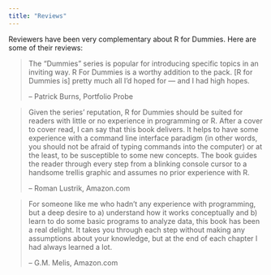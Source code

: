 ```yaml
---
title: "Reviews"
---
```


Reviewers have been very complementary about R for Dummies. Here are some of their reviews:

> The “Dummies” series is popular for introducing specific topics in an inviting way.  R For Dummies is a worthy addition to the pack.
> [R for Dummies is] pretty much all I’d hoped for — and I had high hopes.
>
> – Patrick Burns, Portfolio Probe

> Given the series’ reputation, R for Dummies should be suited for readers with little or no experience in programming or R. After a cover to cover read, I can say that this book delivers. It helps to have some experience with a command line interface paradigm (in other words, you should not be afraid of typing commands into the computer) or at the least, to be susceptible to some new concepts. The book guides the reader through every step from a blinking console cursor to a handsome trellis graphic and assumes no prior experience with R.
> 
> – Roman Lustrik, Amazon.com

> For someone like me who hadn’t any experience with programming, but a deep desire to a) understand how it works conceptually and b) learn to do some basic programs to analyze data, this book has been a real delight. It takes you through each step without making any assumptions about your knowledge, but at the end of each chapter I had always learned a lot.
>
> – G.M. Melis, Amazon.com
